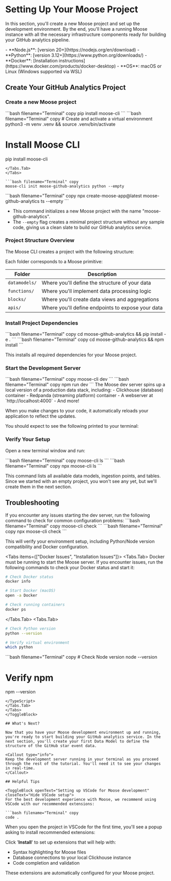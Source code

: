 
# Setting Up Your Moose Project

<LanguageSwitcher />

In this section, you'll create a new Moose project and set up the development environment. By the end, you'll have a running Moose instance with all the necessary infrastructure components ready for building your GitHub analytics pipeline.

<Callout type="info" title="Prerequisites">
  <TypeScript>
    - **Node.js**: [version 20+](https://nodejs.org/en/download)
  </TypeScript>
  <Python>
    - **Python**: [version 3.12+](https://www.python.org/downloads/)
  </Python>
  - **Docker**: [Installation instructions](https://www.docker.com/products/docker-desktop)
  - **OS**: macOS or Linux (Windows supported via WSL)
</Callout>

## Create Your GitHub Analytics Project

<Steps>

### Create a new Moose project
<Python>
<Tabs items={["Standard Setup", "Using Virtual Environment (Recommended)"]}>
<Tabs.Tab>
```bash filename="Terminal" copy
pip install moose-cli
```
</Tabs.Tab>
<Tabs.Tab>
```bash filename="Terminal" copy
# Create and activate a virtual environment
python3 -m venv .venv && source .venv/bin/activate

# Install Moose CLI
pip install moose-cli
```
</Tabs.Tab>
</Tabs>

```bash filename="Terminal" copy
moose-cli init moose-github-analytics python --empty
```
</Python>

<TypeScript>
```bash filename="Terminal" copy
npx create-moose-app@latest moose-github-analytics ts --empty
```
</TypeScript>

- This command initializes a new Moose project with the name "moose-github-analytics". 
- The `--empty` flag creates a minimal project structure without any sample code, giving us a clean slate to build our GitHub analytics service.

### Project Structure Overview

The Moose CLI creates a project with the following structure:

<FileTree>
  <FileTree.Folder open name="moose-github-analytics">
    <FileTree.Folder open name="app">
      <FileTree.Folder name="datamodels" />
      <FileTree.Folder name="functions" />
      <FileTree.Folder name="blocks" />
      <FileTree.Folder name="apis" />
    </FileTree.Folder>
  </FileTree.Folder>
</FileTree>

Each folder corresponds to a Moose primitive:

| Folder | Description |
|--------|-------------|
| `datamodels/` | Where you'll define the structure of your data |
| `functions/` | Where you'll implement data processing logic |
| `blocks/` | Where you'll create data views and aggregations |
| `apis/` | Where you'll define endpoints to expose your data |

### Install Project Dependencies

<Python>
```bash filename="Terminal" copy
cd moose-github-analytics && pip install -e .
```
</Python>

<TypeScript>
```bash filename="Terminal" copy
cd moose-github-analytics && npm install
```
</TypeScript>

This installs all required dependencies for your Moose project.

### Start the Development Server

<Python>
```bash filename="Terminal" copy
moose-cli dev
```
</Python>

<TypeScript>
```bash filename="Terminal" copy
npm run dev
```
</TypeScript>

<Callout type="info" title="What's happening behind the scenes?">
  The Moose dev server spins up a local version of a production data stack, including:
  - Clickhouse (database) container
  - Redpanda (streaming platform) container
  - A webserver at `http://localhost:4000`
  - And more!
  
  When you make changes to your code, it automatically reloads your application to reflect the updates.
</Callout>

You should expect to see the following printed to your terminal:

<ZoomImg src="/moose-dev-terminal.png" alt="Terminal output showing successful Moose server startup" />

### Verify Your Setup

Open a new terminal window and run:

<Python>
```bash filename="Terminal" copy
moose-cli ls
```
</Python>

<TypeScript>
```bash filename="Terminal" copy
npx moose-cli ls
```
</TypeScript>

This command lists all available data models, ingestion points, and tables. Since we started with an empty project, you won't see any yet, but we'll create them in the next section.

</Steps>

## Troubleshooting

<ToggleBlock openText="Can't start the dev server?" closeText="Hide Troubleshooting">
  If you encounter any issues starting the dev server, run the following command to check for common configuration problems:

  <Python>
  ```bash filename="Terminal" copy
  moose-cli check
  ```
  </Python>

  <TypeScript>
  ```bash filename="Terminal" copy
  npx moose-cli check
  ```
  </TypeScript>

  This will verify your environment setup, including Python/Node version compatibility and Docker configuration.
  
  <Tabs items={["Docker Issues", "Installation Issues"]}>
  <Tabs.Tab>
  Docker must be running to start the Moose server. If you encounter issues, run the following commands to check your Docker status and start it:
  ```bash filename="Terminal" copy
  # Check Docker status
  docker info

  # Start Docker (macOS)
  open -a Docker

  # Check running containers
  docker ps
  ```
  </Tabs.Tab>
  <Tabs.Tab>
  <Python>
  ```bash filename="Terminal" copy
  # Check Python version
  python --version
  
  # Verify virtual environment
  which python
  ```
  </Python>
  <TypeScript>
  ```bash filename="Terminal" copy
  # Check Node version
  node --version
  
  # Verify npm
  npm --version
  ```
  </TypeScript>
  </Tabs.Tab>
  </Tabs>
</ToggleBlock>

## What's Next?

Now that you have your Moose development environment up and running, you're ready to start building your GitHub analytics service. In the next section, you'll create your first Data Model to define the structure of the GitHub star event data.

<Callout type="info">
  Keep the development server running in your terminal as you proceed through the rest of the tutorial. You'll need it to see your changes in real-time.
</Callout>

## Helpful Tips

<ToggleBlock openText="Setting up VSCode for Moose development" closeText="Hide VSCode setup">
  For the best development experience with Moose, we recommend using VSCode with our recommended extensions:

  ```bash filename="Terminal" copy
  code .
  ```

  When you open the project in VSCode for the first time, you'll see a popup asking to install recommended extensions:

  <ZoomImg src="/vscode-install.png" alt="VSCode extensions installation prompt" />

  Click '**Install**' to set up extensions that will help with:
  - Syntax highlighting for Moose files
  - Database connections to your local Clickhouse instance
  - Code completion and validation
  
  These extensions are automatically configured for your Moose project.
</ToggleBlock>
